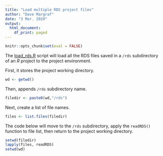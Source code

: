 ```yaml
---
title: "Load multiple RDS project files"
author: "Dave Margraf"
date: "3 Mar. 2020"
output:
  html_document:
    df_print: paged
---
```


```r
knitr::opts_chunk$set(eval = FALSE)
```

The [load_rds.R](https://github.com/davemargraf/load_file_scripts/blob/master/load_rds.R) script will load all the RDS files saved in a `/rds` subdirectory of an *R* project to the project environment.


First, it stores the project working directory.
```r
wd <- getwd()
```

Then, appends `/rds` subdirectory name. 
```r
filedir <- paste0(wd,"/rds")
```

Next, create a list of file names.
```r
files <- list.files(filedir)
```

The code below will move to the `/rds` subdirectory, apply the `readRDS()` function to file list, then return to the project working directory.

```r
setwd(filedir)
lapply(files, readRDS)
setwd(wd)
```

<!-- Alternatively, we can read the rds files from the project directory with this method -->